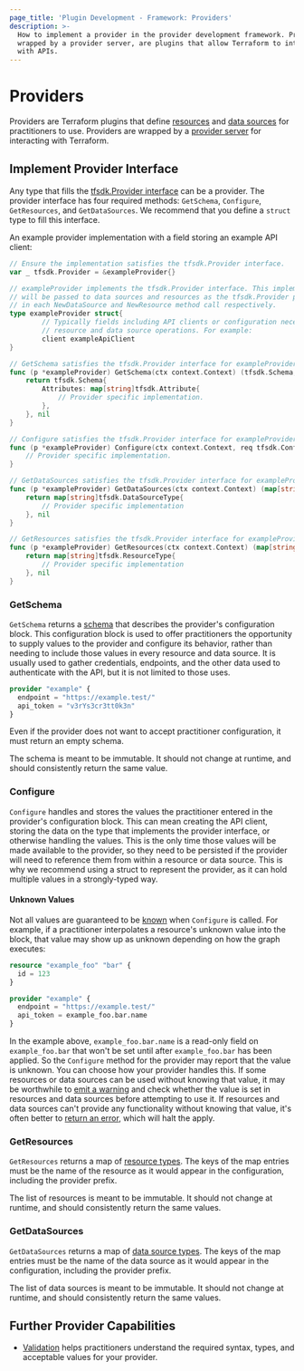 ```yaml
---
page_title: 'Plugin Development - Framework: Providers'
description: >-
  How to implement a provider in the provider development framework. Providers,
  wrapped by a provider server, are plugins that allow Terraform to interact
  with APIs.
---
```


# Providers

Providers are Terraform plugins that define [resources](/plugin/framework/resources) and [data sources](/plugin/framework/data-sources) for practitioners to use. Providers are wrapped by a [provider server](/plugin/framework/provider-servers) for interacting with Terraform.

## Implement Provider Interface

Any type that fills the [tfsdk.Provider interface](https://pkg.go.dev/github.com/hashicorp/terraform-plugin-framework/tfsdk#Provider) can be a provider. The provider interface has four required methods: `GetSchema`, `Configure`, `GetResources`, and `GetDataSources`. We recommend that you define a `struct` type to fill this interface.

An example provider implementation with a field storing an example API client:

```go
// Ensure the implementation satisfies the tfsdk.Provider interface.
var _ tfsdk.Provider = &exampleProvider{}

// exampleProvider implements the tfsdk.Provider interface. This implementation
// will be passed to data sources and resources as the tfsdk.Provider parameter
// in each NewDataSource and NewResource method call respectively.
type exampleProvider struct{
		// Typically fields including API clients or configuration necessary for
		// resource and data source operations. For example:
		client exampleApiClient
}

// GetSchema satisfies the tfsdk.Provider interface for exampleProvider.
func (p *exampleProvider) GetSchema(ctx context.Context) (tfsdk.Schema, diag.Diagnostics) {
	return tfsdk.Schema{
		Attributes: map[string]tfsdk.Attribute{
			// Provider specific implementation.
		},
	}, nil
}

// Configure satisfies the tfsdk.Provider interface for exampleProvider.
func (p *exampleProvider) Configure(ctx context.Context, req tfsdk.ConfigureProviderRequest, resp *tfsdk.ConfigureProviderResponse) {
	// Provider specific implementation.
}

// GetDataSources satisfies the tfsdk.Provider interface for exampleProvider.
func (p *exampleProvider) GetDataSources(ctx context.Context) (map[string]tfsdk.DataSourceType, diag.Diagnostics) {
	return map[string]tfsdk.DataSourceType{
		// Provider specific implementation
	}, nil
}

// GetResources satisfies the tfsdk.Provider interface for exampleProvider.
func (p *exampleProvider) GetResources(ctx context.Context) (map[string]tfsdk.ResourceType, diag.Diagnostics) {
	return map[string]tfsdk.ResourceType{
		// Provider specific implementation
	}, nil
}
```

### GetSchema

`GetSchema` returns a
[schema](/plugin/framework/schemas) that describes the provider's
configuration block. This configuration block is used to offer practitioners
the opportunity to supply values to the provider and configure its behavior,
rather than needing to include those values in every resource and data source.
It is usually used to gather credentials, endpoints, and the other data used to
authenticate with the API, but it is not limited to those uses.

```tf
provider "example" {
  endpoint = "https://example.test/"
  api_token = "v3rYs3cr3tt0k3n"
}
```

Even if the provider does not want to accept practitioner configuration, it must return
an empty schema.

The schema is meant to be immutable. It should not change at runtime, and
should consistently return the same value.

### Configure

`Configure` handles and stores the
values the practitioner entered in the provider's configuration block. This
can mean creating the API client, storing the data on the type that
implements the provider interface, or otherwise handling the values. This is
the only time those values will be made available to the provider, so they
need to be persisted if the provider will need to reference them from within
a resource or data source. This is why we recommend using a struct
to represent the provider, as it can hold multiple values in a strongly-typed
way.

#### Unknown Values

Not all values are guaranteed to be
[known](/plugin/framework/types#unknown) when `Configure` is called.
For example, if a practitioner interpolates a resource's unknown value into the block,
that value may show up as unknown depending on how the graph executes:

```tf
resource "example_foo" "bar" {
  id = 123
}

provider "example" {
  endpoint = "https://example.test/"
  api_token = example_foo.bar.name
}
```

In the example above, `example_foo.bar.name` is a read-only field on
`example_foo.bar` that won't be set until after `example_foo.bar` has been
applied. So the `Configure` method for the provider may report that the value
is unknown. You can choose how your provider handles this. If
some resources or data sources can be used without knowing that value, it may
be worthwhile to [emit a warning](/plugin/framework/diagnostics) and
check whether the value is set in resources and data sources before attempting
to use it. If resources and data sources can't provide any functionality
without knowing that value, it's often better to [return an
error](/plugin/framework/diagnostics), which will halt the apply.

### GetResources

`GetResources` returns a map of [resource
types](/plugin/framework/resources). The keys of the
map entries must be the name of the resource as it would appear in the
configuration, including the provider prefix.

The list of resources is meant to be immutable. It should not change at
runtime, and should consistently return the same values.

### GetDataSources

`GetDataSources` returns a map of [data
source types](/plugin/framework/data-sources). The
keys of the map entries must be the name of the data source as it would appear
in the configuration, including the provider prefix.

The list of data sources is meant to be immutable. It should not change at
runtime, and should consistently return the same values.

## Further Provider Capabilities

- [Validation](/plugin/framework/validation) helps practitioners understand the required syntax, types, and acceptable values for your provider.
